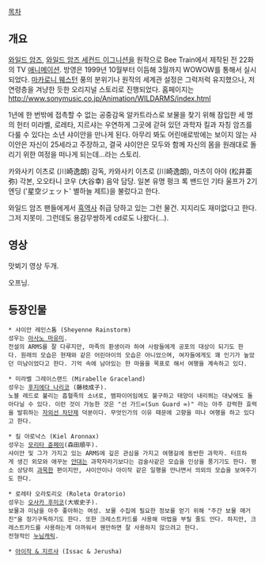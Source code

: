 [[목차]]
== 개요 ==
[[와일드 암즈]], [[와일드 암즈 세컨드 이그니션]]을 원작으로 Bee Train에서 제작된 전 22화의 TV [[애니메이션]]. 방영은 1999년 10월부터 이듬해 3월까지 WOWOW를 통해서 실시되었다. 
[[마카로니 웨스턴]] 풍의 분위기나 원작의 세계관 설정은 그럭저럭 유지했으나, 저연령층을 겨냥한 듯한 오리지널 스토리로 진행되었다.
홈페이지는 http://www.sonymusic.co.jp/Animation/WILDARMS/index.html

1년에 한 번밖에 접촉할 수 없는 공중감옥 알카트라스로 보물을 찾기 위해 잠입한 세 명의 헌터 미라벨, 로레타, 지르샤는 우연하게 그곳에 갇혀 있던 과학자 킬과 자칭 암즈를 다룰 수 있다는 소년 샤이안을 만나게 된다. 아무리 봐도 어린애로밖에는 보이지 않는 샤이안은 자신이 25세라고 주장하고, 결국 샤이안은 모두와 함께 자신의 몸을 원래대로 돌리기 위한 여정을 떠나게 되는데...라는 스토리.

카와사키 이츠로 (川崎逸朗) 감독, 카와사키 이츠로 (川崎逸朗), 마츠이 아야 (松井亜弥) 각본, 오오타니 코우 (大谷幸) 음악 담당.
일본 유명 펑크 록 밴드인 기타 울프가 2기 엔딩 ('星空ジェット' 별하늘 제트)을 불렀다고 한다.

와일드 암즈 팬들에게서 [[흑역사]] 취급 당하고 있는 그런 물건. 지지리도 재미없다고 한다. 그저 지못미. 그런데도 용감무쌍하게 cd로도 나왔다(…).

== 영상 ==
{{{#!html 
<object width="425" height="344"><param name="movie" value="http://www.youtube.com/v/R7DO_X3xU2c&hl=ko&fs=1"></param><param name="allowFullScreen" value="true"></param><param name="allowscriptaccess" value="always"></param><embed src="http://www.youtube.com/v/R7DO_X3xU2c&hl=ko&fs=1" type="application/x-shockwave-flash" allowscriptaccess="always" allowfullscreen="true" width="425" height="344"></embed></object>
}}}

{{{#!html 
<object width="425" height="344"><param name="movie" value="http://www.youtube.com/v/1qeMPFJ7bzA&hl=ko&fs=1"></param><param name="allowFullScreen" value="true"></param><param name="allowscriptaccess" value="always"></param><embed src="http://www.youtube.com/v/1qeMPFJ7bzA&hl=ko&fs=1" type="application/x-shockwave-flash" allowscriptaccess="always" allowfullscreen="true" width="425" height="344"></embed></object>
}}}
맛뵈기 영상 두개.

{{{#!html 
<object width="425" height="344"><param name="movie" value="http://www.youtube.com/v/nAMOiA2qE8c&hl=ko&fs=1"></param><param name="allowFullScreen" value="true"></param><param name="allowscriptaccess" value="always"></param><embed src="http://www.youtube.com/v/nAMOiA2qE8c&hl=ko&fs=1" type="application/x-shockwave-flash" allowscriptaccess="always" allowfullscreen="true" width="425" height="344"></embed></object>
}}}
오프닝.

== 등장인물 ==
 * 샤이안 레인스톰 (Sheyenne Rainstorm) 
 성우는 [[아사노 마유미]].
 전설의 ARMS를 잘 다루지만, 마족의 환생이라 하여 사람들에게 공포의 대상이 되기도 한다. 원래의 모습은 현재와 같은 어린아이의 모습은 아니었으며, 여자들에게도 꽤 인기가 높았던 미남이었다고 한다. 기억 속에 남아있는 한 마을을 목표로 해서 여행을 계속하고 있다.

 * 미라벨 그레이스랜드 (Mirabelle Graceland) 
 성우는 [[후지에다 나리코]] (藤枝成子).
 노블 레드로 불리는 흡혈족의 소녀로, 뱀파이어임에도 불구하고 태양이 내리쬐는 대낮에도 돌아다닐 수 있다. 이런 것이 가능한 것은 "선 가드∞(Sun Guard ∞)" 라는 아주 강력한 효력을 발휘하는 [[자외선 차단제]] 덕분이다. 무엇인가의 이유 때문에 고향을 떠나 여행을 하고 있다고 한다. 

 * 킬 아로낙스 (Kiel Aronnax) 
 성우는 [[모리타 쥰페이]](森田順平).
 샤이안 및 그가 가지고 있는 ARMS에 깊은 관심을 가지고 여행길에 동반한 과학자. 터프하게 생긴 외모와 애꾸눈 [[안대]]는 과학자라기보다는 검술사같은 모습을 인상을 풍기기도 한다. 평소 상당히 [[과묵]]한 편이지만, 샤이안이나 아이작 같은 일행을 만나면서 의외의 모습을 보여주기도 한다. 

 * 로레타 오라토리오 (Roleta Oratorio) 
 성우는 [[오사카 후미코]](大坂史子).
 보물과 미남을 아주 좋아하는 여성. 보물 수집에 필요한 정보를 얻기 위해 "주간 보물 매거진"을 정기구독하기도 한다. 또한 크레스트카드를 사용해 마법을 부릴 줄도 안다. 하지만, 크레스트카드를 사용하는게 아까워서 웬만하면 잘 사용하지 않으려고 한다. 
 전형적인 [[누님]]캐릭.

 * [[아이작 & 지르샤]] (Issac & Jerusha) 
